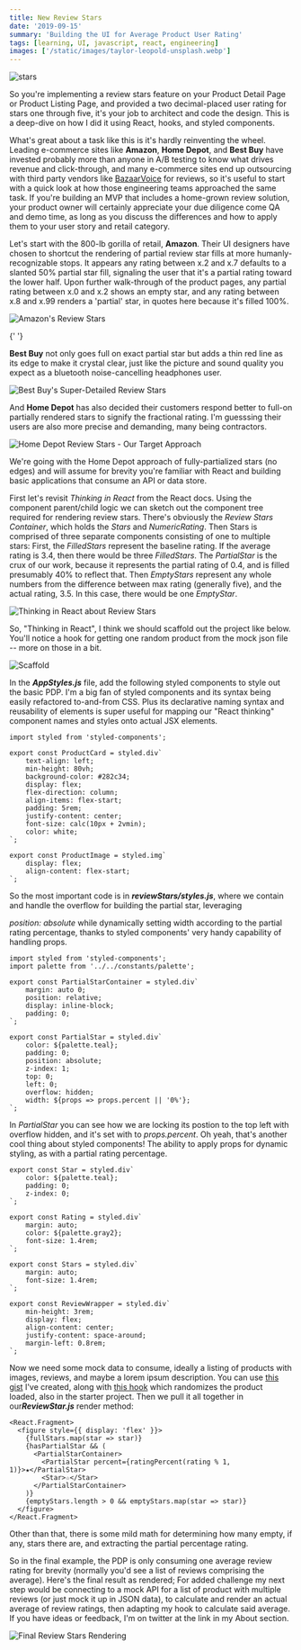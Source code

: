 ```yaml
---
title: New Review Stars
date: '2019-09-15'
summary: 'Building the UI for Average Product User Rating'
tags: [learning, UI, javascript, react, engineering]
images: ['/static/images/taylor-leopold-unsplash.webp']
---
```


![stars](/static/images/taylor-leopold-unsplash.webp)

So you're implementing a review stars feature on your Product Detail Page or Product Listing Page,
and provided a two decimal-placed user rating for stars one through five, it's your job to
architect and code the design. This is a deep-dive on how I did it using React, hooks, and styled
components.

What's great about a task like this is it's hardly reinventing the wheel. Leading e-commerce sites
like <b>Amazon</b>, <b>Home Depot</b>, and <b>Best Buy</b> have invested probably more than anyone
in A/B testing to know what drives revenue and click-through, and many e-commerce sites end up
outsourcing with third party vendors like
[BazaarVoice](https://www.bazaarvoice.com/ratings-and-reviews/) for reviews, so it's useful to
start with a quick look at how those engineering teams approached the same task. If you're
building an MVP that includes a home-grown review solution, your product owner will certainly
appreciate your due diligence come QA and demo time, as long as you discuss the differences and
how to apply them to your user story and retail category.

Let's start with the 800-lb gorilla of retail, <b>Amazon</b>. Their UI designers have chosen to
shortcut the rendering of partial review star fills at more humanly-recognizable stops. It appears
any rating between x.2 and x.7 defaults to a slanted 50% partial star fill, signaling the user
that it's a partial rating toward the lower half. Upon further walk-through of the product pages,
any partial rating between x.0 and x.2 shows an empty star, and any rating between x.8 and x.99
renders a 'partial' star, in quotes here because it's filled 100%.

![Amazon's Review Stars](/static/images/amazon_reviews.png)

{' '}

<b>Best Buy</b> not only goes full on exact partial star but adds a thin red line as its edge to make
it crystal clear, just like the picture and sound quality you expect as a bluetooth noise-cancelling
headphones user.

![Best Buy's Super-Detailed Review Stars](/static/images/bestbuy_reviewstars.png)

And <b>Home Depot</b> has also decided their customers respond better to full-on partially
rendered stars to signify the fractional rating. I'm guesssing their users are also more precise
and demanding, many being contractors.

![Home Depot Review Stars - Our Target Approach](/static/images/homedepot_reviews.png)

We're going with the Home Depot approach of fully-partialized stars (no edges) and will assume for
brevity you're familiar with React and building basic applications that consume an API or data
store.

First let's revisit <i>Thinking in React</i> from the React docs. Using the component parent/child
logic we can sketch out the component tree required for rendering review stars. There's obviously
the <i>Review Stars Container</i>, which holds the <i>Stars</i> and <i>NumericRating</i>. Then
Stars is comprised of three separate components consisting of one to multiple stars: First, the
_FilledStars_ represent the baseline rating. If the average rating is 3.4, then there would be three _FilledStars_. The <i>PartialStar</i> is the crux of our work, because it represents the partial rating of 0.4, and
is filled presumably 40% to reflect that. Then <i>EmptyStars</i> represent any whole numbers from the
difference between max rating (generally five), and the actual rating, 3.5. In this case, there would
be one <i>EmptyStar</i>.

![Thinking in React about Review Stars](/static/images/review_stars_diagram.png)

So, "Thinking in React", I think we should scaffold out the project like below. You'll notice a
hook for getting one random product from the mock json file -- more on those in a bit.

![Scaffold](/static/images/scaffold.png)

In the <i><b>AppStyles.js</b></i> file, add the following styled components to style out the basic PDP. I'm a big fan of styled components
and its syntax being easily refactored to-and-from CSS. Plus its declarative naming syntax and reusability
of elements is super useful for mapping our "React thinking" component names and styles onto actual JSX
elements.

```JSX
import styled from 'styled-components';

export const ProductCard = styled.div`
	text-align: left;
	min-height: 80vh;
	background-color: #282c34;
	display: flex;
	flex-direction: column;
	align-items: flex-start;
	padding: 5rem;
	justify-content: center;
	font-size: calc(10px + 2vmin);
	color: white;
`;

export const ProductImage = styled.img`
	display: flex;
	align-content: flex-start;
`;
```

So the most important code is in <i><b>reviewStars/styles.js</b></i>, where we contain and handle the overflow for building the partial star, leveraging

<i>position: absolute</i> while dynamically setting width according to the partial rating percentage,
thanks to styled components' very handy capability of handling props.

```JSX
import styled from 'styled-components';
import palette from '../../constants/palette';

export const PartialStarContainer = styled.div`
	margin: auto 0;
	position: relative;
	display: inline-block;
	padding: 0;
`;

export const PartialStar = styled.div`
	color: ${palette.teal};
	padding: 0;
	position: absolute;
	z-index: 1;
	top: 0;
	left: 0;
	overflow: hidden;
	width: ${props => props.percent || '0%'};
`;
```

In <i>PartialStar</i> you can see how we are locking its postion to the top left with overflow
hidden, and it's set with to <i>props.percent</i>. Oh yeah, that's another cool thing about styled
components! The ability to apply props for dynamic styling, as with a partial rating percentage.

```JSX
export const Star = styled.div`
	color: ${palette.teal};
	padding: 0;
	z-index: 0;
`;

export const Rating = styled.div`
	margin: auto;
	color: ${palette.gray2};
	font-size: 1.4rem;
`;

export const Stars = styled.div`
	margin: auto;
	font-size: 1.4rem;
`;

export const ReviewWrapper = styled.div`
	min-height: 3rem;
	display: flex;
	align-content: center;
	justify-content: space-around;
	margin-left: 0.8rem;
`;
```

Now we need some mock data to consume, ideally a listing of products with images, reviews, and
maybe a lorem ipsum description. You can use [this gist](https://gist.github.com/dfrho/a70357df638a968a6fef9e27119bf350) I've created, along with
[this hook](https://gist.github.com/dfrho/15cc3a8bf9b38c1e31d21b92c98294e5) which randomizes the
product loaded, also in the starter project. Then we pull it all together in our<i><b>ReviewStar.js</b></i> render method:

```JSX
<React.Fragment>
  <figure style={{ display: 'flex' }}>
    {fullStars.map(star => star)}
    {hasPartialStar && (
      <PartialStarContainer>
        <PartialStar percent={ratingPercent(rating % 1, 1)}>★</PartialStar>
        <Star>☆</Star>
      </PartialStarContainer>
    )}
    {emptyStars.length > 0 && emptyStars.map(star => star)}
  </figure>
</React.Fragment>
```

Other than that, there is some mild math for determining how many empty, if any, stars there are,
and extracting the partial percentage rating.

So in the final example, the PDP is only consuming one average review rating for brevity (normally
you'd see a list of reviews comprising the average). Here's the final result as rendered; For
added challenge my next step would be connecting to a mock API for a list of product with multiple
reviews (or just mock it up in JSON data), to calculate and render an actual average of review
ratings, then adapting my hook to calculate said average. If you have ideas or feedback, I'm on
twitter at the link in my About section.

![Final Review Stars Rendering](/static/images/rendered.png)
